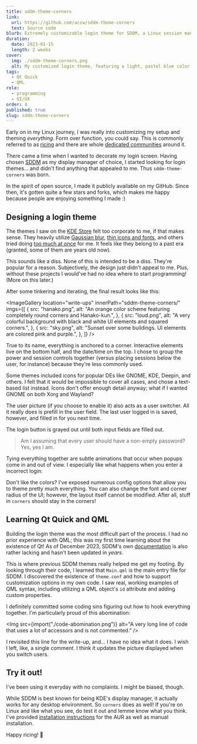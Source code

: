 ```yaml
---
title: sddm-theme-corners
link:
  url: https://github.com/aczw/sddm-theme-corners
  text: Source code
blurb: Extremely customizable login theme for SDDM, a Linux session manager. Open source.
duration:
  date: 2023-01-15
  length: 2 weeks
cover:
  img: ./sddm-theme-corners.png
  alt: My customized login theme, featuring a light, pastel blue color scheme with a glacier wallpaper.
tags:
  - Qt Quick
  - QML
role:
  - programming
  - UI/UX
order: 4
published: true
slug: sddm-theme-corners
---
```



Early on in my Linux journey, I was really into customizing my setup and theming _everything_. Form over function, you could say. This is commonly referred to as [ricing](https://jie-fang.github.io/blog/basics-of-ricing) and there are whole [dedicated communities](https://www.reddit.com/r/unixporn/) around it.

There came a time when I wanted to decorate my login screen. Having chosen [SDDM](https://github.com/sddm/sddm/) as my display manager of choice, I started looking for login themes... and didn't find anything that appealed to me. Thus `sddm-theme-corners` was born.

In the spirit of open source, I made it publicly available on my GitHub. Since then, it's gotten quite a few stars and forks, which makes me happy because people are enjoying something I made :\)

## Designing a login theme

The themes I saw on the [KDE Store](https://store.kde.org/s/KDE%20Store/browse?cat=101&ord=rating) felt too corporate to me, if that makes sense. They heavily utilize [Gaussian blur](https://store.kde.org/s/KDE%20Store/p/1214121), [thin icons and fonts](https://store.kde.org/s/KDE%20Store/p/1283380"), and others tried doing [too much at once](https://github.com/MarianArlt/sddm-sugar-light/wiki/Before-you-begin) for me. It feels like they belong to a past era (granted, some of them are years old now).

This sounds like a diss. None of this is intended to be a diss. They're popular for a reason. Subjectively, the design just didn't appeal to me. Plus, without these projects I would've had no idea where to start programming! (More on this later.)

After some tinkering and iterating, the final result looks like this:

<ImageGallery
  location="write-ups"
  innerPath="sddm-theme-corners/"
  imgs={[
    {
      src: "hanako.png",
      alt: "An orange color scheme featuring completely round corners and Hanako-kun.",
    },
    {
      src: "loud.png",
      alt: "A very colorful background with black and white UI elements and squared corners.",
    },
    {
      src: "sky.png",
      alt: "Sunset over some buildings. UI elements are colored pink and purple.",
    },
  ]}
/>

True to its name, everything is anchored to a corner. Interactive elements live on the bottom half, and the date/time on the top. I chose to group the power and session controls together (versus placing sessions below the user, for instance) because they're less commonly used.

<Gif>
  <source
    src="/projects/sddm-theme-corners/power-session-buttons.mp4"
    type="video/mp4"
  ></source>
</Gif>

Some themes included icons for popular DEs like GNOME, KDE, Deepin, and others. I felt that it would be impossible to cover all cases, and chose a text-based list instead. Icons don't offer enough detail anyway; what if I wanted GNOME on both Xorg and Wayland?

The user picture (if you choose to enable it) also acts as a user switcher. All it really does is prefill in the user field. The last user logged in is saved, however, and filled in for you next time.

<Gif>
  <source
    src="/projects/sddm-theme-corners/user-picture-inputs.mp4"
    type="video/mp4"
  ></source>
</Gif>

The login button is grayed out until both input fields are filled out.

> Am I assuming that every user should have a non-empty password? Yes, yes I am.

Tying everything together are subtle animations that occur when popups come in and out of view. I especially like what happens when you enter a incorrect login:

<Gif>
  <source
    src="/projects/sddm-theme-corners/incorrect-login-anim.mp4"
    type="video/mp4"
  ></source>
</Gif>

Don't like the colors? I've exposed numerous config options that allow you to theme pretty much everything. You can also change the font and corner radius of the UI; however, the layout itself cannot be modified. After all, stuff in `corners` should stay in the corners!

## Learning Qt Quick and QML

Building the login theme was the most difficult part of the process. I had no prior experience with QML; this was my first time learning about the existence of Qt! As of December 2023, SDDM's own [documentation](https://github.com/sddm/sddm/blob/develop/docs/THEMING.md) is also rather lacking and hasn't been updated in _years_.

This is where previous SDDM themes really helped me get my footing. By looking through their code, I learned that `Main.qml` is the main entry file for SDDM. I discovered the existence of `theme.conf` and how to support customization options in my own code. I saw real, working examples of QML syntax, including utilizing a QML object's `id` attribute and adding custom properties.

I definitely committed some coding sins figuring out how to hook everything together. I'm particularly proud of this abomination:

<Img
  src={import("./code-abomination.png")}
  alt="A very long line of code that uses a lot of accessors and is not commented."
/>

I revisited this line for the write-up, and... I have no idea what it does. I wish I left, like, a single comment. I think it updates the picture displayed when you switch users.

## Try it out!

I've been using it everyday with no complaints. I might be biased, though.

While SDDM is best known for being KDE's display manager, it actually works for any desktop environment. So `corners` does as well! If you're on Linux and like what you see, do test it out and lemme know what you think. I've provided [installation instructions](https://github.com/aczw/sddm-theme-corners#installation) for the AUR as well as manual installation.

Happy ricing! 🍚
